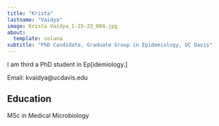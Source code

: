 ```yaml
---
title: "Krista"
lastname: "Vaidya"
image: Krista Vaidya_1-25-23_004.jpg
about: 
  template: solana
subtitle: "PhD Candidate, Graduate Group in Epidemiology, UC Davis"
---
```


I am third a PhD student in Ep[idemiology.]

Email: kvaidya@ucdavis.edu

## Education

MSc in Medical Microbiology



